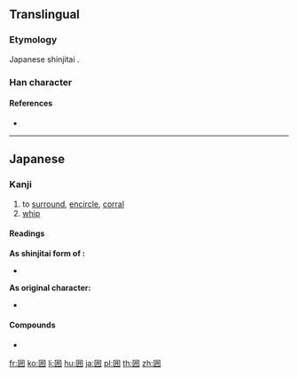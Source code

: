 {{character info/new}}
{{also|圍|围}}
==Translingual==
{{Han simplified forms|圍|囲|围}}

===Etymology===
Japanese shinjitai {{Han simp|圍|f=韋|t=井|nocap=y}}.

===Han character===
{{Han char|rn=31|rad=囗|as=04|sn=7|four=|canj=WTT|ids=⿴囗井}}

====References====
* {{Han ref|kx=0217.251|dkj=04722|dj=0445.050|hdz=10714.010|uh=56F2|ud=22258}}

----

==Japanese==
{{ja-kanji forms|囲|圍}}

===Kanji===
{{ja-kanji|grade=4|rs=囗04|style=s|kyu=圍}}

# to [[surround]], [[encircle]], [[corral]]
# [[whip]]

====Readings====
'''As shinjitai form of {{lang|ja|圍}}:'''
* {{ja-readings
|goon=[[え]] (e) < [[ゑ]] (we) {{qualifier|non-[[w:Jōyō kanji|Jōyō]] reading}}
|kanon=[[い]] (i) < [[ゐ]] (wi)
|kun=[[かこむ]] ([[囲む]], kakomu), [[かこい]] ([[囲い]], kakoi), [[かこう]] ([[囲う]], kakou)}}

'''As original character:'''
* {{ja-readings
|on=[[とう]] (tō)
|kun=[[むち]] (muchi)}}

====Compounds====
* {{ja-r|囲碁|^いご}}

[[fr:囲]]
[[ko:囲]]
[[li:囲]]
[[hu:囲]]
[[ja:囲]]
[[pl:囲]]
[[th:囲]]
[[zh:囲]]